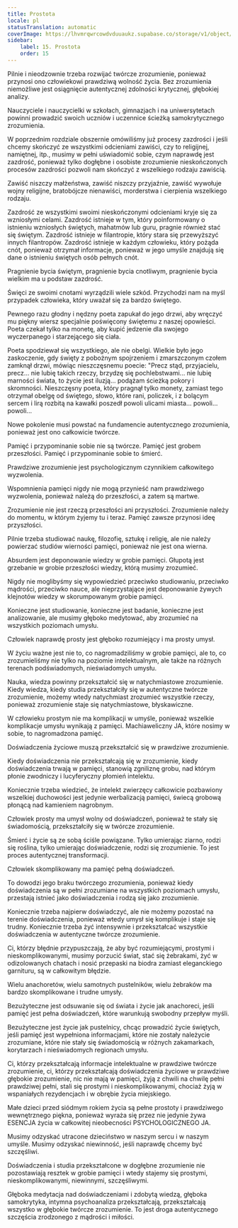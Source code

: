 ```yaml
---
title: Prostota
locale: pl
statusTranslation: automatic
coverImage: https://lhvmrqwrcowdvduuaukz.supabase.co/storage/v1/object/public/strapi-uploads/small_cover-educacion-fundamental.webp-2d51a7828a2b1309555be27f7e2a61a0.webp
sidebar:
    label: 15. Prostota
    order: 15
---
```

Pilnie i nieodzownie trzeba rozwijać twórcze zrozumienie, ponieważ przynosi ono człowiekowi prawdziwą wolność życia. Bez zrozumienia niemożliwe jest osiągnięcie autentycznej zdolności krytycznej, głębokiej analizy.

Nauczyciele i nauczycielki w szkołach, gimnazjach i na uniwersytetach powinni prowadzić swoich uczniów i uczennice ścieżką samokrytycznego zrozumienia.

W poprzednim rozdziale obszernie omówiliśmy już procesy zazdrości i jeśli chcemy skończyć ze wszystkimi odcieniami zawiści, czy to religijnej, namiętnej, itp., musimy w pełni uświadomić sobie, czym naprawdę jest zazdrość, ponieważ tylko dogłębne i osobiste zrozumienie nieskończonych procesów zazdrości pozwoli nam skończyć z wszelkiego rodzaju zawiścią.

Zawiść niszczy małżeństwa, zawiść niszczy przyjaźnie, zawiść wywołuje wojny religijne, bratobójcze nienawiści, morderstwa i cierpienia wszelkiego rodzaju.

Zazdrość ze wszystkimi swoimi nieskończonymi odcieniami kryje się za wzniosłymi celami. Zazdrość istnieje w tym, który poinformowany o istnieniu wzniosłych świętych, mahatmów lub guru, pragnie również stać się świętym. Zazdrość istnieje w filantropie, który stara się przewyższyć innych filantropów. Zazdrość istnieje w każdym człowieku, który pożąda cnót, ponieważ otrzymał informacje, ponieważ w jego umyśle znajdują się dane o istnieniu świętych osób pełnych cnót.

Pragnienie bycia świętym, pragnienie bycia cnotliwym, pragnienie bycia wielkim ma u podstaw zazdrość.

Święci ze swoimi cnotami wyrządzili wiele szkód. Przychodzi nam na myśl przypadek człowieka, który uważał się za bardzo świętego.

Pewnego razu głodny i nędzny poeta zapukał do jego drzwi, aby wręczyć mu piękny wiersz specjalnie poświęcony świętemu z naszej opowieści. Poeta czekał tylko na monetę, aby kupić jedzenie dla swojego wyczerpanego i starzejącego się ciała.

Poeta spodziewał się wszystkiego, ale nie obelgi. Wielkie było jego zaskoczenie, gdy święty z pobożnym spojrzeniem i zmarszczonym czołem zamknął drzwi, mówiąc nieszczęsnemu poecie: "Precz stąd, przyjacielu, precz... nie lubię takich rzeczy, brzydzę się pochlebstwami... nie lubię marności świata, to życie jest iluzją... podążam ścieżką pokory i skromności. Nieszczęsny poeta, który pragnął tylko monety, zamiast tego otrzymał obelgę od świętego, słowo, które rani, policzek, i z bolącym sercem i lirą rozbitą na kawałki poszedł powoli ulicami miasta... powoli... powoli...

Nowe pokolenie musi powstać na fundamencie autentycznego zrozumienia, ponieważ jest ono całkowicie twórcze.

Pamięć i przypominanie sobie nie są twórcze. Pamięć jest grobem przeszłości. Pamięć i przypominanie sobie to śmierć.

Prawdziwe zrozumienie jest psychologicznym czynnikiem całkowitego wyzwolenia.

Wspomnienia pamięci nigdy nie mogą przynieść nam prawdziwego wyzwolenia, ponieważ należą do przeszłości, a zatem są martwe.

Zrozumienie nie jest rzeczą przeszłości ani przyszłości. Zrozumienie należy do momentu, w którym żyjemy tu i teraz. Pamięć zawsze przynosi ideę przyszłości.

Pilnie trzeba studiować naukę, filozofię, sztukę i religię, ale nie należy powierzać studiów wierności pamięci, ponieważ nie jest ona wierna.

Absurdem jest deponowanie wiedzy w grobie pamięci. Głupotą jest grzebanie w grobie przeszłości wiedzy, którą musimy zrozumieć.

Nigdy nie moglibyśmy się wypowiedzieć przeciwko studiowaniu, przeciwko mądrości, przeciwko nauce, ale nieprzystające jest deponowanie żywych klejnotów wiedzy w skorumpowanym grobie pamięci.

Konieczne jest studiowanie, konieczne jest badanie, konieczne jest analizowanie, ale musimy głęboko medytować, aby zrozumieć na wszystkich poziomach umysłu.

Człowiek naprawdę prosty jest głęboko rozumiejący i ma prosty umysł.

W życiu ważne jest nie to, co nagromadziliśmy w grobie pamięci, ale to, co zrozumieliśmy nie tylko na poziomie intelektualnym, ale także na różnych terenach podświadomych, nieświadomych umysłu.

Nauka, wiedza powinny przekształcić się w natychmiastowe zrozumienie. Kiedy wiedza, kiedy studia przekształciły się w autentyczne twórcze zrozumienie, możemy wtedy natychmiast zrozumieć wszystkie rzeczy, ponieważ zrozumienie staje się natychmiastowe, błyskawiczne.

W człowieku prostym nie ma komplikacji w umyśle, ponieważ wszelkie komplikacje umysłu wynikają z pamięci. Machiaweliczny JA, które nosimy w sobie, to nagromadzona pamięć.

Doświadczenia życiowe muszą przekształcić się w prawdziwe zrozumienie.

Kiedy doświadczenia nie przekształcają się w zrozumienie, kiedy doświadczenia trwają w pamięci, stanowią zgniliznę grobu, nad którym płonie zwodniczy i lucyferyczny płomień intelektu.

Koniecznie trzeba wiedzieć, że intelekt zwierzęcy całkowicie pozbawiony wszelkiej duchowości jest jedynie werbalizacją pamięci, świecą grobową płonącą nad kamieniem nagrobnym.

Człowiek prosty ma umysł wolny od doświadczeń, ponieważ te stały się świadomością, przekształciły się w twórcze zrozumienie.

Śmierć i życie są ze sobą ściśle powiązane. Tylko umierając ziarno, rodzi się roślina, tylko umierając doświadczenie, rodzi się zrozumienie. To jest proces autentycznej transformacji.

Człowiek skomplikowany ma pamięć pełną doświadczeń.

To dowodzi jego braku twórczego zrozumienia, ponieważ kiedy doświadczenia są w pełni zrozumiane na wszystkich poziomach umysłu, przestają istnieć jako doświadczenia i rodzą się jako zrozumienie.

Koniecznie trzeba najpierw doświadczyć, ale nie możemy pozostać na terenie doświadczenia, ponieważ wtedy umysł się komplikuje i staje się trudny. Koniecznie trzeba żyć intensywnie i przekształcać wszystkie doświadczenia w autentyczne twórcze zrozumienie.

Ci, którzy błędnie przypuszczają, że aby być rozumiejącymi, prostymi i nieskomplikowanymi, musimy porzucić świat, stać się żebrakami, żyć w odizolowanych chatach i nosić przepaski na biodra zamiast eleganckiego garnituru, są w całkowitym błędzie.

Wielu anachoretów, wielu samotnych pustelników, wielu żebraków ma bardzo skomplikowane i trudne umysły.

Bezużyteczne jest odsuwanie się od świata i życie jak anachoreci, jeśli pamięć jest pełna doświadczeń, które warunkują swobodny przepływ myśli.

Bezużyteczne jest życie jak pustelnicy, chcąc prowadzić życie świętych, jeśli pamięć jest wypełniona informacjami, które nie zostały należycie zrozumiane, które nie stały się świadomością w różnych zakamarkach, korytarzach i nieświadomych regionach umysłu.

Ci, którzy przekształcają informacje intelektualne w prawdziwe twórcze zrozumienie, ci, którzy przekształcają doświadczenia życiowe w prawdziwe głębokie zrozumienie, nic nie mają w pamięci, żyją z chwili na chwilę pełni prawdziwej pełni, stali się prostymi i nieskomplikowanymi, chociaż żyją w wspaniałych rezydencjach i w obrębie życia miejskiego.

Małe dzieci przed siódmym rokiem życia są pełne prostoty i prawdziwego wewnętrznego piękna, ponieważ wyraża się przez nie jedynie żywa ESENCJA życia w całkowitej nieobecności PSYCHOLOGICZNEGO JA.

Musimy odzyskać utracone dzieciństwo w naszym sercu i w naszym umyśle. Musimy odzyskać niewinność, jeśli naprawdę chcemy być szczęśliwi.

Doświadczenia i studia przekształcone w dogłębne zrozumienie nie pozostawiają resztek w grobie pamięci i wtedy stajemy się prostymi, nieskomplikowanymi, niewinnymi, szczęśliwymi.

Głęboka medytacja nad doświadczeniami i zdobytą wiedzą, głęboka samokrytyka, intymna psychoanaliza przekształcają, przekształcają wszystko w głębokie twórcze zrozumienie. To jest droga autentycznego szczęścia zrodzonego z mądrości i miłości.

